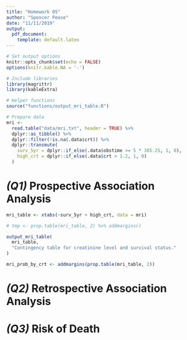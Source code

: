 ```yaml
---
title: "Homework 05"
author: "Spencer Pease"
date: "11/11/2019"
output:
  pdf_document:
    template: default.latex
---
```


```r

# Set output options
knitr::opts_chunk$set(echo = FALSE)
options(knitr.kable.NA = '-')

# Include libraries
library(magrittr)
library(kableExtra)

# Helper functions
source("functions/output_mri_table.R")

# Prepare data
mri <-
  read.table("data/mri.txt", header = TRUE) %>%
  dplyr::as_tibble() %>%
  dplyr::filter(!is.na(.data$crt)) %>%
  dplyr::transmute(
    surv_5yr = dplyr::if_else(.data$obstime >= 5 * 365.25, 1, 0),
    high_crt = dplyr::if_else(.data$crt > 1.2, 1, 0)
  )

```


# _(Q1)_ Prospective Association Analysis

```r

mri_table <- xtabs(~surv_5yr + high_crt, data = mri)

# tmp <- prop.table(mri_table, 2) %>% addmargins()

output_mri_table(
  mri_table,
  "Contingency table for creatinine level and survival status."
)

```

```r

mri_prob_by_crt <- addmargins(prop.table(mri_table, 2))


```


# _(Q2)_ Retrospective Association Analysis



# _(Q3)_ Risk of Death
